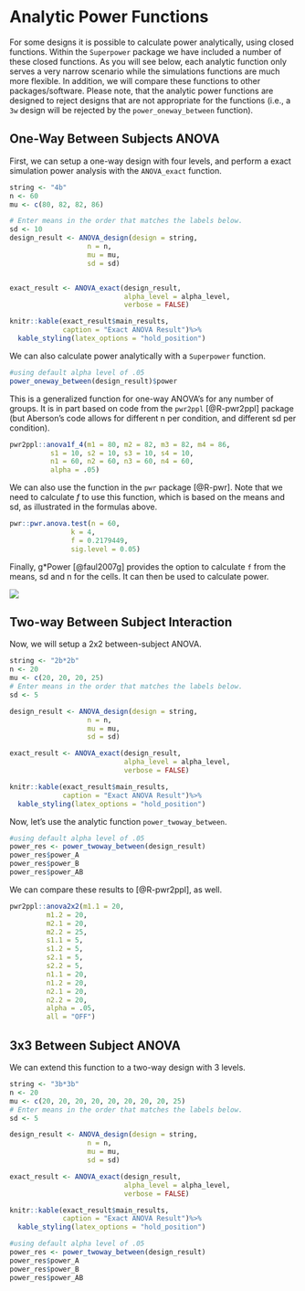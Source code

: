# Analytic Power Functions

For some designs it is possible to calculate power analytically, using closed functions. Within the `Superpower` package we have included a number of these closed functions. As you will see below, each analytic function only serves a very narrow scenario while the simulations functions are much more flexible. In addition, we will compare these functions to other packages/software. Please note, that the analytic power functions are designed to reject designs that are not appropriate for the functions (i.e., a `3w` design will be rejected by the `power_oneway_between` function).

## One-Way Between Subjects ANOVA

First, we can setup a one-way design with four levels, and perform a exact simulation power analysis with the `ANOVA_exact` function.

```r
string <- "4b"
n <- 60
mu <- c(80, 82, 82, 86) 

# Enter means in the order that matches the labels below.
sd <- 10
design_result <- ANOVA_design(design = string,
                   n = n, 
                   mu = mu, 
                   sd = sd)


exact_result <- ANOVA_exact(design_result,
                            alpha_level = alpha_level,
                            verbose = FALSE)
```

```r

knitr::kable(exact_result$main_results,
             caption = "Exact ANOVA Result")%>%
  kable_styling(latex_options = "hold_position")
```

We can also calculate power analytically with a `Superpower` function.

```r
#using default alpha level of .05
power_oneway_between(design_result)$power 

```

This is a generalized function for one-way ANOVA's for any number of groups. It is in part based on code from the `pwr2ppl` [@R-pwr2ppl] package (but Aberson's code allows for different n per condition, and different sd per condition).

```r
pwr2ppl::anova1f_4(m1 = 80, m2 = 82, m3 = 82, m4 = 86,
          s1 = 10, s2 = 10, s3 = 10, s4 = 10,
          n1 = 60, n2 = 60, n3 = 60, n4 = 60,
          alpha = .05)
```

We can also use the function in the `pwr` package [@R-pwr]. Note that we need to calculate *f* to use this function, which is based on the means and sd, as illustrated in the formulas above. 

```r
pwr::pwr.anova.test(n = 60,
               k = 4,
               f = 0.2179449,
               sig.level = 0.05)
```

Finally, g\*Power [@faul2007g] provides the option to calculate `f` from the means, sd and n for the cells. It can then be used to calculate power.

![](screenshots/gpower_13.png)

## Two-way Between Subject Interaction

Now, we will setup a 2x2 between-subject ANOVA.

```r
string <- "2b*2b"
n <- 20
mu <- c(20, 20, 20, 25) 
# Enter means in the order that matches the labels below.
sd <- 5

design_result <- ANOVA_design(design = string,
                   n = n, 
                   mu = mu, 
                   sd = sd)

exact_result <- ANOVA_exact(design_result,
                            alpha_level = alpha_level,
                            verbose = FALSE)
```

```r
knitr::kable(exact_result$main_results,
             caption = "Exact ANOVA Result")%>%
  kable_styling(latex_options = "hold_position")
```

Now, let's use the analytic function `power_twoway_between`.

```r
#using default alpha level of .05
power_res <- power_twoway_between(design_result) 
power_res$power_A
power_res$power_B
power_res$power_AB
```

We can compare these results to [@R-pwr2ppl], as well. 

```r
pwr2ppl::anova2x2(m1.1 = 20,
         m1.2 = 20,
         m2.1 = 20,
         m2.2 = 25,
         s1.1 = 5,
         s1.2 = 5,
         s2.1 = 5,
         s2.2 = 5,
         n1.1 = 20,
         n1.2 = 20,
         n2.1 = 20,
         n2.2 = 20,
         alpha = .05,
         all = "OFF")
```

## 3x3 Between Subject ANOVA

We can extend this function to a two-way design with 3 levels.

```r
string <- "3b*3b"
n <- 20
mu <- c(20, 20, 20, 20, 20, 20, 20, 20, 25) 
# Enter means in the order that matches the labels below.
sd <- 5

design_result <- ANOVA_design(design = string,
                   n = n, 
                   mu = mu, 
                   sd = sd)

exact_result <- ANOVA_exact(design_result,
                            alpha_level = alpha_level,
                            verbose = FALSE)
```

```r

knitr::kable(exact_result$main_results,
             caption = "Exact ANOVA Result")%>%
  kable_styling(latex_options = "hold_position")
```

```r
#using default alpha level of .05
power_res <- power_twoway_between(design_result) 
power_res$power_A
power_res$power_B
power_res$power_AB
```

